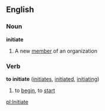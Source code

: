 ==English==

===Noun===
'''initiate'''
#A new [[member]] of an organization

===Verb===
'''to initiate'''  ([[initiates]], [[initiated]], [[initiating]])
#to [[begin]], to [[start]]

[[pl:Initiate]]